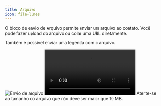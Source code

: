 ```yaml
---
title: Arquivo
icon: file-lines
---
```


O bloco de envio de Arquivo permite enviar um arquivo ao contato. Você pode fazer upload do arquivo ou colar uma URL diretamente.

Também é possível enviar uma legenda com o arquivo.

<Tabs>
  <Tab title="Fluxo">
    <Frame>
      <img
        src="/images/blocks/outputs/file.png"
        alt="Envio de arquivo"
        className="rounded-lg"
      />
    </Frame>
  </Tab>
  <Tab title="Conversa">
    <video
      controls
      autoPlay
      className="rounded-lg"
      src="/images/blocks/outputs/audio/bot.mp4" TODO: adicionar imagem
    ></video>
  </Tab>
</Tabs>

<Note>
  Atente-se ao tamanho do arquivo que não deve ser maior que 10 MB.
</Note>
